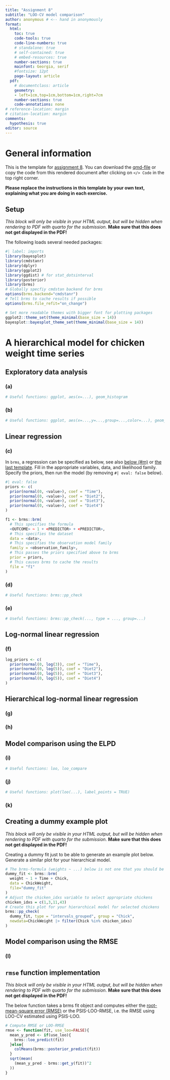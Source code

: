 ```yaml
---
title: "Assignment 8"
subtitle: "LOO-CV model comparison"
author: anonymous # <-- hand in anonymously
format:
  html:
    toc: true
    code-tools: true
    code-line-numbers: true
    # standalone: true
    # self-contained: true
    # embed-resources: true
    number-sections: true
    mainfont: Georgia, serif
    #fontsize: 12pt
    page-layout: article
  pdf:  
    # documentclass: article 
    geometry:
    - left=1cm,top=1cm,bottom=1cm,right=7cm
    number-sections: true
    code-annotations: none
# reference-location: margin
# citation-location: margin
comments:
  hypothesis: true
editor: source
---
```



# General information

This is the template for [assignment 8](assignment8.html). You can download the [qmd-file](./template8.qmd) or copy the code from this rendered document after clicking on `</> Code` in the top right corner.

**Please replace the instructions in this template by your own text, explaining what you are doing in each exercise.** 



:::: {.content-hidden when-format="pdf"}
::: {.callout-warning collapse=false}
 
## Setup


*This block will only be visible in your HTML output, but will be hidden when rendering to PDF with quarto for the submission.*
**Make sure that this does not get displayed in the PDF!**
    



The following loads several needed packages:

```r
#| label: imports
library(bayesplot)
library(cmdstanr)
library(dplyr)
library(ggplot2)
library(ggdist) # for stat_dotsinterval
library(posterior)
library(brms)
# Globally specfiy cmdstan backend for brms
options(brms.backend="cmdstanr")
# Tell brms to cache results if possible
options(brms.file_refit="on_change")

# Set more readable themes with bigger font for plotting packages
ggplot2::theme_set(theme_minimal(base_size = 14))
bayesplot::bayesplot_theme_set(theme_minimal(base_size = 14))
```

:::
::::


# A hierarchical model for chicken weight time series


## Exploratory data analysis

### (a)


```r
# Useful functions: ggplot, aes(x=...), geom_histogram
```



### (b)


```r
# Useful functions: ggplot, aes(x=...,y=...,group=...,color=...), geom_line
```


## Linear regression

### (c)


In `brms`, a regression can be specified as below, see also [below (#m)](#m) or [the last template](template7.html#b-1). Fill in the appropriate variables,
data, and likelihood family. Specify the priors, then run the model (by removing `#| eval: false` below).

```r
#| eval: false
priors <- c(
  prior(normal(0, <value>), coef = "Time"),
  prior(normal(0, <value>), coef = "Diet2"),
  prior(normal(0, <value>), coef = "Diet3"),
  prior(normal(0, <value>), coef = "Diet4")
)

f1 <- brms::brm(
  # This specifies the formula
  <OUTCOME> ~ 1 + <PREDICTOR> + <PREDICTOR>,
  # This specifies the dataset
  data = <data>,
  # This specifies the observation model family
  family = <observation_family>,
  # This passes the priors specified above to brms
  prior = priors,
  # This causes brms to cache the results
  file = "f1"
)
```



### (d)


```r
# Useful functions: brms::pp_check
```



### (e)


```r
# Useful functions: brms::pp_check(..., type = ..., group=...)
```


## Log-normal linear regression

### (f)


```r
log_priors <- c(
  prior(normal(0, log(3)), coef = "Time"),
  prior(normal(0, log(5)), coef = "Diet2"),
  prior(normal(0, log(5)), coef = "Diet3"),
  prior(normal(0, log(5)), coef = "Diet4")
)
```


## Hierarchical log-normal linear regression

### (g)


### (h)

## Model comparison using the ELPD

### (i)


```r
# Useful functions: loo, loo_compare
```



### (j)


```r
# Useful functions: plot(loo(...), label_points = TRUE)
```



### (k)


:::: {.content-hidden when-format="pdf"}
::: {.callout-warning collapse=false}

## Creating a dummy example plot 


*This block will only be visible in your HTML output, but will be hidden when rendering to PDF with quarto for the submission.*
**Make sure that this does not get displayed in the PDF!**
    



Creating a dummy fit just to be able to generate an example plot below. 
Generate a similar plot for your hierarchical model.

```r
# The brms-formula (weights ~ ...) below is not one that you should be using in your models!
dummy_fit <- brms::brm(
  weight ~ 1 + Time + Chick,
  data = ChickWeight,
  file="dummy_fit"
)
# Adjust the chicken_idxs variable to select appropriate chickens
chicken_idxs = c(1,3,11,43)
# Create this plot for your hierarchical model for selected chickens
brms::pp_check(
  dummy_fit, type = "intervals_grouped", group = "Chick", 
  newdata=ChickWeight |> filter(Chick %in% chicken_idxs)
)
```

:::
::::


## Model comparison using the RMSE

### (l)


:::: {.content-hidden when-format="pdf"}
::: {.callout-warning collapse=false}

## `rmse` function implementation


*This block will only be visible in your HTML output, but will be hidden when rendering to PDF with quarto for the submission.*
**Make sure that this does not get displayed in the PDF!**
    



The below function takes a brms fit object and computes either the [root-mean-square error (RMSE)](https://en.wikipedia.org/wiki/Root-mean-square_deviation) or the PSIS-LOO-RMSE, i.e. the RMSE using LOO-CV estimated using PSIS-LOO.
```r
# Compute RMSE or LOO-RMSE
rmse <- function(fit, use_loo=FALSE){
  mean_y_pred <- if(use_loo){
    brms::loo_predict(fit)
  }else{
    colMeans(brms::posterior_predict(fit)) 
  }
  sqrt(mean(
    (mean_y_pred - brms::get_y(fit))^2
  ))
}
```

:::
::::

